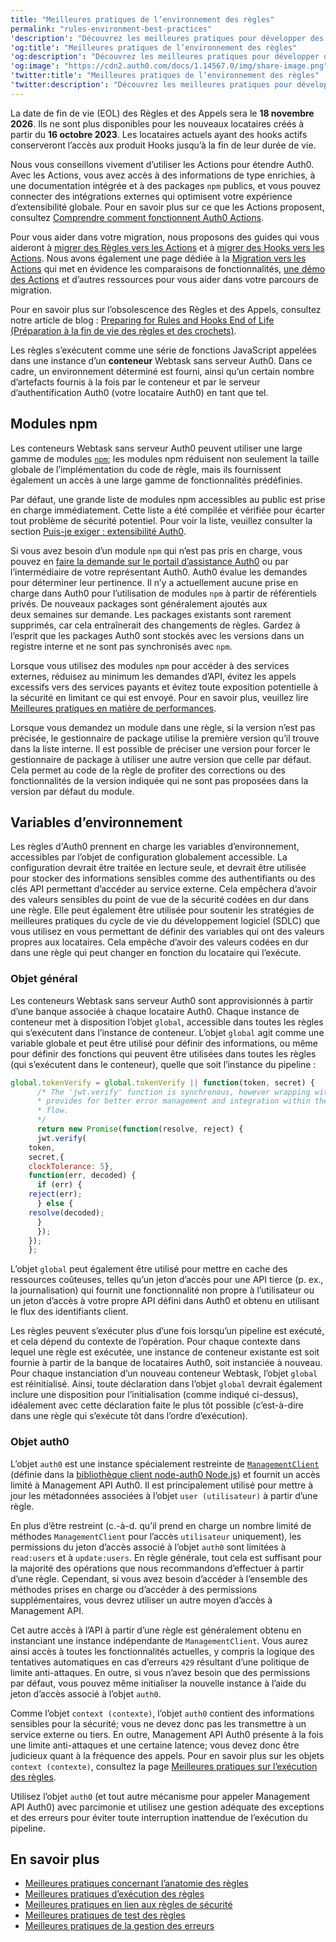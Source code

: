 ```yaml
---
title: "Meilleures pratiques de l’environnement des règles"
permalink: "rules-environment-best-practices"
'description': "Découvrez les meilleures pratiques pour développer des règles d'Auth0."
'og:title': "Meilleures pratiques de l’environnement des règles"
'og:description': "Découvrez les meilleures pratiques pour développer des règles d'Auth0."
'og:image': "https://cdn2.auth0.com/docs/1.14567.0/img/share-image.png"
'twitter:title': "Meilleures pratiques de l’environnement des règles"
'twitter:description': "Découvrez les meilleures pratiques pour développer des règles d'Auth0."
---
```


<Warning>

La date de fin de vie (EOL) des Règles et des Appels sera le **18 novembre 2026**. Ils ne sont plus disponibles pour les nouveaux locataires créés à partir du **16 octobre 2023**. Les locataires actuels ayant des hooks actifs conserveront l’accès aux produit Hooks jusqu’à la fin de leur durée de vie.

Nous vous conseillons vivement d’utiliser les Actions pour étendre Auth0. Avec les Actions, vous avez accès à des informations de type enrichies, à une documentation intégrée et à des packages `npm` publics, et vous pouvez connecter des intégrations externes qui optimisent votre expérience d’extensibilité globale. Pour en savoir plus sur ce que les Actions proposent, consultez [Comprendre comment fonctionnent Auth0 Actions](/docs/fr-ca/customize/actions/actions-overview).

Pour vous aider dans votre migration, nous proposons des guides qui vous aideront à [migrer des Règles vers les Actions](/docs/fr-ca/customize/actions/migrate/migrate-from-rules-to-actions) et à [migrer des Hooks vers les Actions](/docs/fr-ca/customize/actions/migrate/migrate-from-hooks-to-actions). Nous avons également une page dédiée à la [Migration vers les Actions](https://auth0.com/extensibility/movetoactions) qui met en évidence les comparaisons de fonctionnalités, [une démo des Actions](https://www.youtube.com/watch?v=UesFSY1klrI)  et d’autres ressources pour vous aider dans votre parcours de migration.

Pour en savoir plus sur l’obsolescence des Règles et des Appels, consultez notre article de blog : [Preparing for Rules and Hooks End of Life (Préparation à la fin de vie des règles et des crochets)](https://auth0.com/blog/preparing-for-rules-and-hooks-end-of-life/).

</Warning>

Les règles s’exécutent comme une série de fonctions JavaScript appelées dans une instance d’un **conteneur** Webtask sans serveur Auth0. Dans ce cadre, un environnement déterminé est fourni, ainsi qu’un certain nombre d’artefacts fournis à la fois par le conteneur et par le serveur d’authentification Auth0 (votre locataire Auth0) en tant que tel.

## Modules npm

Les conteneurs Webtask sans serveur Auth0 peuvent utiliser une large gamme de modules [`npm`](https://www.npmjs.com/); les modules npm réduisent non seulement la taille globale de l’implémentation du code de règle, mais ils fournissent également un accès à une large gamme de fonctionnalités prédéfinies.

Par défaut, une grande liste de modules npm accessibles au public est prise en charge immédiatement. Cette liste a été compilée et vérifiée pour écarter tout problème de sécurité potentiel. Pour voir la liste, veuillez consulter la section [Puis-je exiger : extensibilité Auth0](https://auth0-extensions.github.io/canirequire/).

Si vous avez besoin d’un module `npm` qui n’est pas pris en charge, vous pouvez en [faire la demande sur le portail d’assistance Auth0](https://support.auth0.com/) ou par l’intermédiaire de votre représentant Auth0. Auth0 évalue les demandes pour déterminer leur pertinence. Il n’y a actuellement aucune prise en charge dans Auth0 pour l’utilisation de modules `npm` à partir de référentiels privés. De nouveaux packages sont généralement ajoutés aux deux semaines sur demande. Les packages existants sont rarement supprimés, car cela entraînerait des changements de règles. Gardez à l’esprit que les packages Auth0 sont stockés avec les versions dans un registre interne et ne sont pas synchronisés avec `npm`.

Lorsque vous utilisez des modules `npm` pour accéder à des services externes, réduisez au minimum les demandes d’API, évitez les appels excessifs vers des services payants et évitez toute exposition potentielle à la sécurité en limitant ce qui est envoyé. Pour en savoir plus, veuillez lire [Meilleures pratiques en matière de performances](/docs/fr-ca/troubleshoot/performance-best-practices).

Lorsque vous demandez un module dans une règle, si la version n’est pas précisée, le gestionnaire de package utilise la première version qu’il trouve dans la liste interne. Il est possible de préciser une version pour forcer le gestionnaire de package à utiliser une autre version que celle par défaut. Cela permet au code de la règle de profiter des corrections ou des fonctionnalités de la version indiquée qui ne sont pas proposées dans la version par défaut du module.

## Variables d’environnement

Les règles d'Auth0 prennent en charge les variables d’environnement, accessibles par l’objet de configuration globalement accessible. La configuration devrait être traitée en lecture seule, et devrait être utilisée pour stocker des informations sensibles comme des authentifiants ou des clés API permettant d’accéder au service externe. Cela empêchera d’avoir des valeurs sensibles du point de vue de la sécurité codées en dur dans une règle. Elle peut également être utilisée pour soutenir les stratégies de meilleures pratiques du cycle de vie du développement logiciel (SDLC) que vous utilisez en vous permettant de définir des variables qui ont des valeurs propres aux locataires. Cela empêche d’avoir des valeurs codées en dur dans une règle qui peut changer en fonction du locataire qui l’exécute.

### Objet général

Les conteneurs Webtask sans serveur Auth0 sont approvisionnés à partir d’une banque associée à chaque locataire Auth0. Chaque instance de conteneur met à disposition l’objet `global`, accessible dans toutes les règles qui s’exécutent dans l’instance de conteneur. L’objet `global` agit comme une variable globale et peut être utilisé pour définir des informations, ou même pour définir des fonctions qui peuvent être utilisées dans toutes les règles (qui s’exécutent dans le conteneur), quelle que soit l’instance du pipeline :

```js lines
global.tokenVerify = global.tokenVerify || function(token, secret) {
      /* The 'jwt.verify' function is synchronous, however wrapping with a promise
      * provides for better error management and integration within the logic
      * flow.
      */
      return new Promise(function(resolve, reject) {
      jwt.verify(
    token,
    secret,{
    clockTolerance: 5},
    function(err, decoded) {
      if (err) {
    reject(err);
      } else {
    resolve(decoded);
      }
      });
    });
    };
```

L’objet `global` peut également être utilisé pour mettre en cache des ressources coûteuses, telles qu’un jeton d’accès pour une API tierce (p. ex., la journalisation) qui fournit une fonctionnalité non propre à l’utilisateur ou un jeton d’accès à votre propre API défini dans Auth0 et obtenu en utilisant le flux des identifiants client.

Les règles peuvent s’exécuter plus d’une fois lorsqu’un pipeline est exécuté, et cela dépend du contexte de l’opération. Pour chaque contexte dans lequel une règle est exécutée, une instance de conteneur existante est soit fournie à partir de la banque de locataires Auth0, soit instanciée à nouveau. Pour chaque instanciation d’un nouveau conteneur Webtask, l’objet `global` est réinitialisé. Ainsi, toute déclaration dans l’objet `global` devrait également inclure une disposition pour l’initialisation (comme indiqué ci-dessus), idéalement avec cette déclaration faite le plus tôt possible (c’est-à-dire dans une règle qui s’exécute tôt dans l’ordre d’exécution).

### Objet auth0

L’objet `auth0` est une instance spécialement restreinte de [`ManagementClient`](https://github.com/auth0/node-auth0#management-api-client) (définie dans la [bibliothèque client node-auth0 Node.js](https://github.com/auth0/node-auth0)) et fournit un accès limité à <Tooltip href="/docs/fr-ca/glossary?term=management-api" tip="Management API
Un produit permettant aux clients d’effectuer des tâches administratives." cta="Voir le glossaire">Management API</Tooltip> Auth0. Il est principalement utilisé pour mettre à jour les métadonnées associées à l’objet `user (utilisateur)` à partir d’une règle.

En plus d’être restreint (c.-à-d. qu’il prend en charge un nombre limité de méthodes `ManagementClient` pour l’accès `utilisateur` uniquement), les permissions du jeton d’accès associé à l’objet `auth0` sont limitées à `read:users` et à `update:users`. En règle générale, tout cela est suffisant pour la majorité des opérations que nous recommandons d’effectuer à partir d’une règle. Cependant, si vous avez besoin d’accéder à l’ensemble des méthodes prises en charge ou d’accéder à des permissions supplémentaires, vous devrez utiliser un autre moyen d’accès à Management API.

Cet autre accès à l’API à partir d’une règle est généralement obtenu en instanciant une instance indépendante de `ManagementClient`. Vous aurez ainsi accès à toutes les fonctionnalités actuelles, y compris la logique des tentatives automatiques en cas d’erreurs `429` résultant d’une politique de limite anti-attaques. En outre, si vous n’avez besoin que des permissions par défaut, vous pouvez même initialiser la nouvelle instance à l’aide du jeton d’accès associé à l’objet `auth0`.

Comme l’objet `context (contexte)`, l’objet `auth0` contient des informations sensibles pour la sécurité; vous ne devez donc pas les transmettre à un service externe ou tiers. En outre, Management API Auth0 présente à la fois une limite anti-attaques et une certaine latence; vous devez donc être judicieux quant à la fréquence des appels. Pour en savoir plus sur les objets `context (contexte)`, consultez la page [Meilleures pratiques sur l’exécution des règles](/docs/fr-ca/rules-best-practices/rules-execution-best-practices).

Utilisez l’objet `auth0` (et tout autre mécanisme pour appeler Management API Auth0) avec parcimonie et utilisez une gestion adéquate des exceptions et des erreurs pour éviter toute interruption inattendue de l’exécution du pipeline.

## En savoir plus

* [Meilleures pratiques concernant l’anatomie des règles](/docs/fr-ca/rules-best-practices/rules-anatomy-best-practices)
* [Meilleures pratiques d’exécution des règles](/docs/fr-ca/rules-best-practices/rules-execution-best-practices)
* [Meilleures pratiques en lien aux règles de sécurité](/docs/fr-ca/rules-best-practices/rules-security-best-practices)
* [Meilleures pratiques de test des règles](/docs/fr-ca/rules-best-practices/rules-testing-best-practices)
* [Meilleures pratiques de la gestion des erreurs](/docs/fr-ca/troubleshoot/error-handling-best-practices)